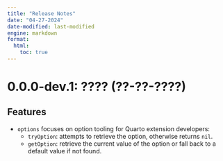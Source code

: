 ```yaml
---
title: "Release Notes"
date: "04-27-2024"
date-modified: last-modified
engine: markdown
format: 
  html:
    toc: true
---
```


# 0.0.0-dev.1:  ???? (??-??-????)

## Features

- `options` focuses on option tooling for Quarto extension developers:
  - `tryOption`: attempts to retrieve the option, otherwise returns `nil`.
  - `getOption`: retrieve the current value of the option or fall back to a default value if not found.